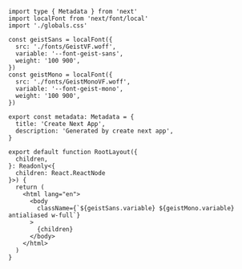```tsx showLineNumbers title="layout.tsx" {5-14}
import type { Metadata } from 'next'
import localFont from 'next/font/local'
import './globals.css'

const geistSans = localFont({
  src: './fonts/GeistVF.woff',
  variable: '--font-geist-sans',
  weight: '100 900',
})
const geistMono = localFont({
  src: './fonts/GeistMonoVF.woff',
  variable: '--font-geist-mono',
  weight: '100 900',
})

export const metadata: Metadata = {
  title: 'Create Next App',
  description: 'Generated by create next app',
}

export default function RootLayout({
  children,
}: Readonly<{
  children: React.ReactNode
}>) {
  return (
    <html lang="en">
      <body
        className={`${geistSans.variable} ${geistMono.variable} antialiased w-full`}
      >
        {children}
      </body>
    </html>
  )
}
```
